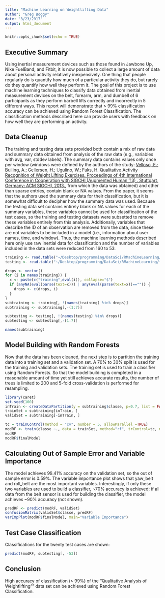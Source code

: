 ```yaml
---
title: "Machine Learning on Weightlifting Data"
author: "Greg Boggy"
date: "3/23/2017"
output: html_document
---
```


```r
knitr::opts_chunk$set(echo = TRUE)
```

## Executive Summary

Using inertial measurement devices such as those found in Jawbone Up, Nike FuelBand, and Fitbit, it is now possible to collect a large amount of data about personal activity relatively inexpensively. One thing that people regularly do is quantify how much of a particular activity they do, but rarely do they quantify how well they perform it. The goal of this project is to use machine learning techniques to classify data obtained from inertial measurement devices on the belt, forearm, arm, and dumbell of 6 participants as they perform barbell lifts correctly and incorrectly in 5 different ways.  This report will demonstrate that > 99% classification accuracy can be achieved using Random Forest Classification.  The classification methods described here can provide users with feedback on how well they are performing an activity.

## Data Cleanup

The training and testing data sets provided both contain a mix of raw data and summary data obtained from analysis of the raw data (e.g., variables with avg, var, stddev labels).  The summary data contains values only once per window (windows were defined by the authors of the study: [Velloso, E.; Bulling, A.; Gellersen, H.; Ugulino, W.; Fuks, H. Qualitative Activity Recognition of Weight Lifting Exercises. Proceedings of 4th International Conference in Cooperation with SIGCHI (Augmented Human '13) . Stuttgart, Germany: ACM SIGCHI, 2013.](http://groupware.les.inf.puc-rio.br/public/papers/2013.Velloso.QAR-WLE.pdf), from which the data was obtained) and other than sparse entries, contain blank or NA values.  From the paper, it seems that the authors used the summary data for their classification, but it is somewhat difficult to decipher how the summary data was used.  Because the testing data set contains entirely blank or NA values for each of the summary variables, these variables cannot be used for classification of the test cases, so the training and testing datasets were subsetted to remove these variables entirely from this analysis.  Additionally, variables that describe the ID of an observation are removed from the data, since these are not variables to be included in a model (i.e., information about user names, time, and window).  Thus, the machine learning methods described here only use raw inertial data for classification and the number of variables included in the data sets were reduced from 160 to 53.

```r
training <- read.table("~/Desktop/programming/DataSci/RMachineLearning/finprojtrain.csv", sep = ",", header=TRUE)
testing <- read.table("~/Desktop/programming/DataSci/RMachineLearning/finprojtest.csv", sep = ",", header=TRUE)

drops <- vector()
for (i in names(training)) {
  x <- paste(c("training",eval(i)), collapse="$")
  if (anyNA(eval(parse(text=x))) | any(eval(parse(text=x))=="")) {
    drops <- c(drops, i)
  }
}
subtraining <- training[, !(names(training) %in% drops)]
subtraining <- subtraining[,-(1:7)]

subtesting <- testing[, !(names(testing) %in% drops)]
subtesting <- subtesting[,-(1:7)]

names(subtraining)
```

## Model Building with Random Forests

Now that the data has been cleaned, the next step is to partition the training data into a training set and a validation set.  A 70% to 30% split is used for the training and validation sets.  The training set is used to train a classifier using Random Forests.  So that the model building is completed in a reasonable amount of time yet still achieves accurate results, the number of trees is limited to 200 and 5-fold cross-validation is performed for resampling.

```r
library(caret)
set.seed(100)
inTrain <- createDataPartition(y = subtraining$classe, p=0.7, list = FALSE)
trainSet = subtraining[inTrain, ]
validSet = subtraining[-inTrain, ]

tc = trainControl(method = "cv", number = 5, allowParallel =TRUE)
modRF <- train(classe ~., data = trainSet, method="rf", trControl=tc, ntree=200, importance=TRUE)
modRF
modRF$finalModel
```

## Calculating Out of Sample Error and Variable Importance

The model achieves 99.41% accuracy on the validation set, so the out of sample error is 0.59%.  The variable importance plot shows that yaw_belt and roll_belt are the most important variables.  Interestingly, if only these two variables are used to build a classifier, ~70% accuracy is achieved; if all data from the belt sensor is used for building the classifier, the model achieves ~90% accuracy (not shown).
```r
predRF <- predict(modRF, validSet)
confusionMatrix(validSet$classe, predRF)
varImpPlot(modRF$finalModel, main="Variable Importance")
```

## Test Case Classification

Classifications for the twenty test cases are shown:
```r
predict(modRF, subtesting[, -53])
```

## Conclusion

High accuracy of classification (> 99%) of the "Qualitative Analysis of Weightlifting"" data set can be achieved using Random Forest Classification.